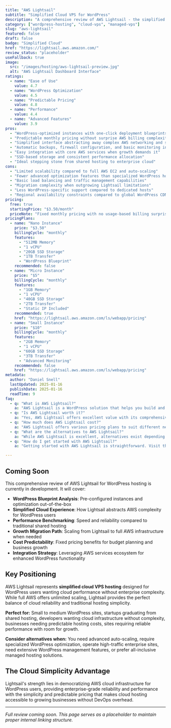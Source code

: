 ```yaml
---
title: "AWS Lightsail"
subtitle: "Simplified Cloud VPS for WordPress"
description: "A comprehensive review of AWS Lightsail - the simplified AWS hosting solution offering WordPress-optimized instances, predictable pricing, and easy cloud VPS management without the complexity of full AWS services."
category: ["wordpress-hosting", "cloud-vps", "managed-vps"]
slug: "aws-lightsail"
featured: false
draft: false
badge: "Simplified Cloud"
href: "https://lightsail.aws.amazon.com/"
review_status: "placeholder"
useFallback: true
image:
  src: "/images/hosting/aws-lightsail-preview.jpg"
  alt: "AWS Lightsail Dashboard Interface"
ratings:
  - name: "Ease of Use"
    value: 4.7
  - name: "WordPress Optimization"
    value: 4.5
  - name: "Predictable Pricing"
    value: 4.8
  - name: "Performance"
    value: 4.4
  - name: "Advanced Features"
    value: 3.9
pros:
  - "WordPress-optimized instances with one-click deployment blueprints"
  - "Predictable monthly pricing without surprise AWS billing complexity"
  - "Simplified interface abstracting away complex AWS networking and security"
  - "Automatic backups, firewall configuration, and basic monitoring included"
  - "Easy integration with core AWS services when growth demands it"
  - "SSD-based storage and consistent performance allocation"
  - "Ideal stepping stone from shared hosting to enterprise cloud"
cons:
  - "Limited scalability compared to full AWS EC2 and auto-scaling"
  - "Fewer advanced optimization features than specialized WordPress hosts"
  - "Basic load balancing and traffic management capabilities"
  - "Migration complexity when outgrowing Lightsail limitations"
  - "Less WordPress-specific support compared to dedicated hosts"
  - "Regional availability constraints compared to global WordPress CDNs"
pricing:
  free: true
  startingPrice: "$3.50/month"
  priceNote: "Fixed monthly pricing with no usage-based billing surprises, includes bandwidth and SSD storage"
pricingPlans:
  - name: "Nano Instance"
    price: "$3.50"
    billingCycle: "monthly"
    features:
      - "512MB Memory"
      - "1 vCPU"
      - "20GB SSD Storage"
      - "1TB Transfer"
      - "WordPress Blueprint"
    recommended: false
  - name: "Micro Instance"
    price: "$5"
    billingCycle: "monthly"
    features:
      - "1GB Memory"
      - "1 vCPU"
      - "40GB SSD Storage"
      - "2TB Transfer"
      - "Static IP Included"
    recommended: true
    href: "https://lightsail.aws.amazon.com/ls/webapp/pricing"
  - name: "Small Instance"
    price: "$10"
    billingCycle: "monthly"
    features:
      - "2GB Memory"
      - "1 vCPU"
      - "60GB SSD Storage"
      - "3TB Transfer"
      - "Advanced Monitoring"
    recommended: false
    href: "https://lightsail.aws.amazon.com/ls/webapp/pricing"
metadata:
  author: "Daniel Snell"
  lastUpdated: 2025-01-16
  publishDate: 2025-01-16
  readTime: 9
faq:
  - q: "What is AWS Lightsail?"
    a: "AWS Lightsail is a WordPress solution that helps you build and optimize your website with powerful features and excellent performance."
  - q: "Is AWS Lightsail worth it?"
    a: "Yes, AWS Lightsail offers excellent value with its comprehensive feature set, regular updates, and reliable support. It's a solid investment for serious WordPress users."
  - q: "How much does AWS Lightsail cost?"
    a: "AWS Lightsail offers various pricing plans to suit different needs. Check their official website for current pricing and special offers."
  - q: "What are the alternatives to AWS Lightsail?"
    a: "While AWS Lightsail is excellent, alternatives exist depending on your specific needs. Consider your requirements for features, budget, and ease of use when comparing options."
  - q: "How do I get started with AWS Lightsail?"
    a: "Getting started with AWS Lightsail is straightforward. Visit their official website, choose a plan that fits your needs, and follow their setup documentation or tutorials."

---
```


## Coming Soon

This comprehensive review of AWS Lightsail for WordPress hosting is currently in development. It will cover:

- **WordPress Blueprint Analysis**: Pre-configured instances and optimization out-of-the-box
- **Simplified Cloud Experience**: How Lightsail abstracts AWS complexity for WordPress users
- **Performance Benchmarking**: Speed and reliability compared to traditional shared hosting
- **Growth Migration Path**: Scaling from Lightsail to full AWS infrastructure when needed
- **Cost Predictability**: Fixed pricing benefits for budget planning and business growth
- **Integration Strategy**: Leveraging AWS services ecosystem for enhanced WordPress functionality

## Key Positioning

AWS Lightsail represents **simplified cloud VPS hosting** designed for WordPress users wanting cloud performance without enterprise complexity. While full AWS offers unlimited scaling, Lightsail provides the perfect balance of cloud reliability and traditional hosting simplicity.

**Perfect for:** Small to medium WordPress sites, startups graduating from shared hosting, developers wanting cloud infrastructure without complexity, businesses needing predictable hosting costs, sites requiring reliable performance with room for growth.

**Consider alternatives when:** You need advanced auto-scaling, require specialized WordPress optimization, operate high-traffic enterprise sites, need extensive WordPress management features, or prefer all-inclusive managed hosting solutions.

## The Cloud Simplicity Advantage

Lightsail's strength lies in democratizing AWS cloud infrastructure for WordPress users, providing enterprise-grade reliability and performance with the simplicity and predictable pricing that makes cloud hosting accessible to growing businesses without DevOps overhead.

---

*Full review coming soon. This page serves as a placeholder to maintain proper internal linking structure.*
